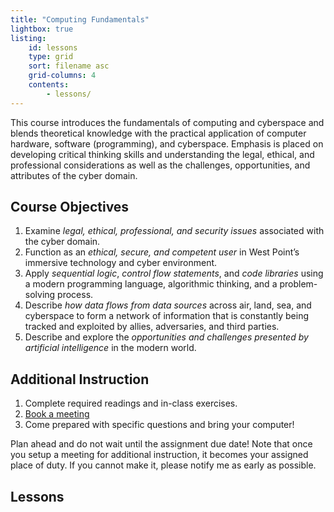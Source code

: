 ```yaml
---
title: "Computing Fundamentals"
lightbox: true
listing:
    id: lessons
    type: grid
    sort: filename asc
    grid-columns: 4
    contents:
        - lessons/
---
```


This course introduces the fundamentals of computing and cyberspace and blends theoretical knowledge with the practical application of computer hardware, software (programming), and cyberspace. Emphasis is placed on developing critical thinking skills and understanding the legal, ethical, and professional considerations as well as the challenges, opportunities, and attributes of the cyber domain.


## Course Objectives

1. Examine _legal, ethical, professional, and security issues_ associated with the cyber domain.
1. Function as an _ethical, secure, and competent user_ in West Point’s immersive technology and cyber environment.
1. Apply _sequential logic_, _control flow statements_, and _code libraries_ using a modern programming language, algorithmic thinking, and a problem-solving process.
1. Describe _how data flows from data sources_ across air, land, sea, and cyberspace to form a network of information that is constantly being tracked and exploited by allies, adversaries, and third parties.
1. Describe and explore the _opportunities and challenges presented by artificial intelligence_ in the modern world.


## Additional Instruction

1. Complete required readings and in-class exercises.
2. [Book a meeting](https://outlook.office.com/bookwithme/user/eb7d00eba18d43f0a98c54dee80af31d@westpoint.edu)
3. Come prepared with specific questions and bring your computer!

Plan ahead and do not wait until the assignment due date! Note that once you setup a meeting for additional instruction, it becomes your assigned place of duty. If you cannot make it, please notify me as early as possible.


## Lessons

::: {#lessons}
:::
